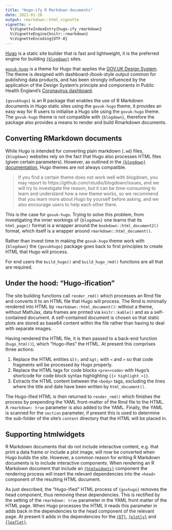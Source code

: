 ```yaml
---
title: "Hugo-ify R Markdown documents"
date: 2021-01-28
output: rmarkdown::html_vignette
vignette: >
  %\VignetteIndexEntry{hugo-ify_rmarkdown}
  %\VignetteEngine{knitr::rmarkdown}
  %\VignetteEncoding{UTF-8}
---
```


[Hugo](https://gohugo.io) is a static site builder that is fast and lightweight, it is the preferred engine for building [`{blogdown}`](https://cran.r-project.org/package=blogdown) sites.

[`govuk-hugo`](https://github.com/co-analysis/govuk-hugo) is a theme for Hugo that applies the [GOV.UK Design System](https://design-system.service.gov.uk/). The theme is designed with dashboard-/book-style output common for publishing data products, and has been strongly influenced by the application of the Design System's principle and components in Public Health England's [Coronavirus dashboard](https://coronavirus.data.gov.uk/).

`{govukhugo}` is an R package that enables the use of R Markdown documents in Hugo static sites using the `govuk-hugo` theme, it provides an easy way for R users to initialise a Hugo site using the `govuk-hugo` theme. The `govuk-hugo` theme is not compatible with `{blogdown}`, therefore the package also provides a means to render and build Rmarkdown documents.

## Converting RMarkdown documents

While Hugo is intended for converting plain markdown (`.md`) files, `{blogdown}` websites rely on the fact that Hugo also processes HTML files (given certain parameters). However, as outlined in the [`{blogdown}` documentation](https://bookdown.org/yihui/blogdown/other-themes.html), Hugo themes are not always compatible.

> If you find a certain theme does not work well with blogdown, you may report to https://github.com/rstudio/blogdown/issues, and we will try to investigate the reason, but it can be time-consuming to learn and understand how a new theme works, so we recommend that you learn more about Hugo by yourself before asking, and we also encourage users to help each other there.

This is the case for `govuk-hugo`. Trying to solve this problem, from investigating the inner workings of `{blogdown}` one learns that its `html_page()` format is a wrapper around the `bookdown::html_document2()` format, which itself is a wrapper around `rmarkdown::html_document()`.

Rather than invest time in making the `govuk-hugo` theme work with `{blogdown}` the `{govukhugo}` package goes back to first principles to create HTML that Hugo will process.

For end users the `build_hugo()` and `build_hugo_rmd()` functions are all that are required.

## Under the hood: "Hugo-ification"
The site building functions call `render_rmd()` which processes an Rmd file and converts it to an HTML file that Hugo will process. The Rmd is minimally rendered into HTML by `rmarkdown::html_document()`: without a theme, without MathJax, data frames are printed via `knitr::kable()` and as a self-contained document. A self-contained document is chosen so that static plots are stored as base64 content within the file rather than having to deal with separate images.

Having rendered the HTML file, it is then passed to a back-end function (`hugo_html()`), which "Hugo-ifies" the HTML. At present this comprises three actions:

1. Replace the HTML entities `&lt;` and `&gt;` with `<` and `>` so that code fragments will be processed by Hugo properly.
2. Replace the HTML tags for code blocks `<pre><code>` with Hugo's shortcode for code block syntax highlighting `{{< highlight >}}`.
3. Extracts the HTML content between the `<body>` tags, excluding the lines where the title and date have been written by `html_document()`.

The Hugo-ified HTML is then returned to `render_rmd()` which finishes the process by prepending the YAML front-matter of the Rmd file to the HTML. A `rmarkdown: true` parameter is also added to the YAML. Finally, the YAML is scanned for the `section` parameter, if present this is used to determine the sub-folder of the site's `content` directory that the HTML will be placed in.

## Supporting htmlwidgets
R Markdown documents that do not include interactive content, e.g. that print a data frame or include a plot image, will now be converted when Hugo builds the site. However, a common reason for writing R Markdown documents is to include interactive components. When rendering an R Markdown document that include an [`{htmlwidgets}`](http://www.htmlwidgets.org/) component the rendering process will insert the relevant dependencies into the `<head>` component of the resulting HTML document.

As just described, the "Hugo-ified" HTML process of `{govhugo}` removes the head component, thus removing these dependencies. This is rectified by the setting of the `rmarkdown: true` parameter in the YAML front matter of the HTML page. When Hugo processes the HTML it reads this parameter in adds back in the dependencies to the head component of the relevant page. At present it adds in the dependencies for the [`{DT}`](https://rstudio.github.io/DT/), [`{plotly}`](https://plot.ly/r/) and  [`{leaflet}`](https://rstudio.github.io/leaflet/).

